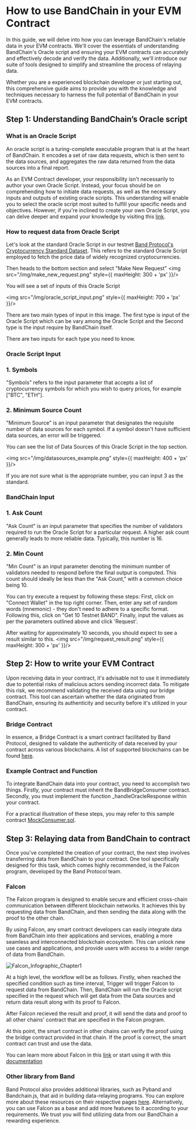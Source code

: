 # How to use BandChain in your EVM Contract

In this guide, we will delve into how you can leverage BandChain's reliable data in your EVM contracts. We'll cover the essentials of understanding BandChain's Oracle script and ensuring your EVM contracts can accurately and effectively decode and verify the data. Additionally, we'll introduce our suite of tools designed to simplify and streamline the process of relaying data. 

Whether you are a experienced blockchain developer or just starting out, this comprehensive guide aims to provide you with the knowledge and techniques necessary to harness the full potential of BandChain in your EVM contracts.

## Step 1: Understanding BandChain’s Oracle script

### What is an Oracle Script

An oracle script is a turing-complete executable program that is at the heart of BandChain. It encodes a set of raw data requests, which is then sent to the data sources, and aggregates the raw data returned from the data sources into a final report.

As an EVM Contract developer, your responsibility isn't necessarily to author your own Oracle Script. Instead, your focus should be on comprehending how to initiate data requests, as well as the necessary inputs and outputs of existing oracle scripts. This understanding will enable you to select the oracle script most suited to fulfill your specific needs and objectives. However, if you're inclined to create your own Oracle Script, you can delve deeper and expand your knowledge by visiting this [link](/docs/develop/04-custom-scripts/02-oracle-script/01-introduction.md).

### How to request data from Oracle Script
 
Let's look at the standard Oracle Script in our testnet [Band Protocol's Cryptocurrency Standard Dataset](https://laozi-testnet6.cosmoscan.io/oracle-script/401). This refers to the standard Oracle Script employed to fetch the price data of widely recognized cryptocurrencies.

Then heads to the bottom section and select "Make New Request"
<img src="/img/make_new_request.png" style={{ maxHeight: 300 + 'px' }}/>

You will see a set of inputs of this Oracle Script 

<img src="/img/oracle_script_input.png" style={{ maxHeight: 700 + 'px' }}/>

There are two main types of input in this image. The first type is input of the Oracle Script which can be vary among the Oracle Script and the Second type is the input require by BandChain itself.

There are two inputs for each type you need to know.

### Oracle Script Input

### 1. Symbols
"Symbols" refers to the input parameter that accepts a list of cryptocurrency symbols for which you wish to query prices, for example ["BTC", "ETH"].

### 2. Minimum Source Count
"Minimum Source" is an input parameter that designates the requisite number of data sources for each symbol. If a symbol doesn't have sufficient data sources, an error will be triggered.

You can see the list of Data Sources of this Oracle Script in the top section.

<img src="/img/datasources_example.png" style={{ maxHeight: 400 + 'px' }}/>

If you are not sure what is the appropriate number, you can input 3 as the standard.

### BandChain Input

### 1. Ask Count
"Ask Count" is an input parameter that specifies the number of validators required to run the Oracle Script for a particular request. A higher ask count generally leads to more reliable data. Typically, this number is 16.

### 2. Min Count
"Min Count" is an input parameter denoting the minimum number of validators needed to respond before the final output is computed. This count should ideally be less than the "Ask Count," with a common choice being 10.

You can try execute a request by following these steps: First, click on "Connect Wallet" in the top right corner. Then, enter any set of random words (mnemonic) - they don't need to adhere to a specific format. Following this, click on "Get 10 Testnet BAND". Finally, input the values as per the parameters outlined above and click 'Request'.

After waiting for approximately 10 seconds, you should expect to see a result similar to this.
<img src="/img/request_result.png" style={{ maxHeight: 300 + 'px' }}/>

## Step 2: How to write your EVM Contract

Upon receiving data in your contract, it's advisable not to use it immediately due to potential risks of malicious actors sending incorrect data. To mitigate this risk, we recommend validating the received data using our bridge contract. This tool can ascertain whether the data originated from BandChain, ensuring its authenticity and security before it's utilized in your contract.

### Bridge Contract

In essence, a Bridge Contract is a smart contract facilitated by Band Protocol, designed to validate the authenticity of data received by your contract across various blockchains. A list of supported blockchains can be found [here](/products/vrf/supported-blockchains).

### Example Contract and Function

To integrate BandChain data into your contract, you need to accomplish two things. Firstly, your contract must inherit the BandBridgeConsumer contract. Secondly, you must implement the function _handleOracleResponse within your contract.

For a practical illustration of these steps, you may refer to this sample contract [MockConsumer.sol](https://github.com/bandprotocol/BandBridgeConsumer/blob/main/src/mock/MockConsumer.sol).

## Step 3: Relaying data from BandChain to contract

Once you've completed the creation of your contract, the next step involves transferring data from BandChain to your contract. One tool specifically designed for this task, which comes highly recommended, is the Falcon program, developed by the Band Protocol team.

### Falcon

The Falcon program is designed to enable secure and efficient cross-chain communication between different blockchain networks. It achieves this by requesting data from BandChain, and then sending the data along with the proof to the other chain.

By using Falcon, any smart contract developers can easily integrate data from BandChain into their applications and services, enabling a more seamless and interconnected blockchain ecosystem. This can unlock new use cases and applications, and provide users with access to a wider range of data from BandChain.

![Falcon_Infographic_Chapter1](https://user-images.githubusercontent.com/54426055/234471438-47b3de9f-4660-4c34-80ae-2d075c92d547.png)

At a high level, the workflow will be as follows. Firstly, when reached the specified condition such as time interval, Trigger will trigger Falcon to request data from BandChain. Then, BandChain will run the Oracle script specified in the request which will get data from the Data sources and return data result along with its proof to Falcon.

After Falcon recieved the result and proof, it will send the data and proof to all other chains' contract that are specified in the Falcon program.

At this point, the smart contract in other chains can verify the proof using the bridge contract provided in that chain. If the proof is correct, the smart contract can trust and use the data.

You can learn more about Falcon in this [link](/docs/products/falcon/introduction.md) or start using it with this [documentation](https://github.com/bandprotocol/falcon/blob/main/docs/getting_started.md)

### Other library from Band

Band Protocol also provides additional libraries, such as Pyband and Bandchain.js, that aid in building data-relaying programs. You can explore more about these resources on their respective pages [here](/develop/developer-tools/pyband/getting-started). Alternatively, you can use Falcon as a base and add more features to it according to your requirements. We trust you will find utilizing data from our BandChain a rewarding experience.
